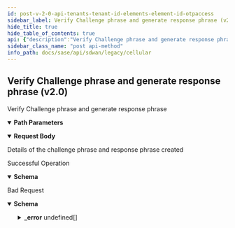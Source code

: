 ```yaml
---
id: post-v-2-0-api-tenants-tenant-id-elements-element-id-otpaccess
sidebar_label: Verify Challenge phrase and generate response phrase (v2.0)
hide_title: true
hide_table_of_contents: true
api: {"description":"Verify Challenge phrase and generate response phrase","operationId":"post-v2.0-api-tenants-tenant_id-elements-element_id-otpaccess","parameters":[{"description":"tenant id","in":"path","name":"tenant_id","required":true,"schema":{"description":"Tenant Id","type":"string"}},{"description":"element id","in":"path","name":"element_id","required":true,"schema":{"description":"Element Id","type":"string"}}],"requestBody":{"content":{"application/json":{"schema":{"properties":{"challenge_phrase":{"description":"Challenge Phrase: NotNull Pattern(error = CHALLENGE_VERIFICATION_FAILED: Challenge Verification failed., regexp = ([PQRTVWXY234BCDFGHJKM6789I]{5})-([PQRTVWXY234BCDFGHJKM6789I]{5})-([PQRTVWXY234BCDFGHJKM6789]{5})-([PQRTVWXY234BCDFGHJKM6789]{5})) ","type":"string"},"id":{"description":"Id","type":"string"},"response_phrase":{"description":"Response Phrase","type":"string"}},"required":["challenge_phrase"]}}},"description":"Details of the challenge phrase and response phrase created"},"responses":{"200":{"content":{"application/json":{"schema":{"properties":{"challenge_phrase":{"description":"Challenge Phrase: NotNull Pattern(error = CHALLENGE_VERIFICATION_FAILED: Challenge Verification failed., regexp = ([PQRTVWXY234BCDFGHJKM6789I]{5})-([PQRTVWXY234BCDFGHJKM6789I]{5})-([PQRTVWXY234BCDFGHJKM6789]{5})-([PQRTVWXY234BCDFGHJKM6789]{5})) ","type":"string"},"id":{"description":"Id","type":"string"},"response_phrase":{"description":"Response Phrase","type":"string"}},"required":["challenge_phrase"]}}},"description":"Successful Operation"},"400":{"content":{"application/json":{"example":{"value":{"_error":[{"code":"CHALLENGE_VERIFICATION_FAILED"}]}},"schema":{"properties":{"_error":{"items":{"properties":{"code":{"type":"string"},"message":{"type":"string"}}},"type":"array"}}}}},"description":"Bad Request"}},"tags":["Cellular"],"method":"post","path":"/v2.0/api/tenants/{tenant_id}/elements/{element_id}/otpaccess","jsonRequestBodyExample":{"challenge_phrase":"string","id":"string","response_phrase":"string"},"info":{"contact":{},"description":"List of APIs used to manage the cellular device, services, APN profiles, and modules.","title":"Cellular","version":"Latest"},"postman":{"name":"Verify Challenge phrase and generate response phrase (v2.0)","description":{"content":"Verify Challenge phrase and generate response phrase","type":"text/plain"},"url":{"path":["v2.0","api","tenants",":tenant_id","elements",":element_id","otpaccess"],"host":["{{baseUrl}}"],"query":[],"variable":[{"disabled":false,"description":{"content":"(Required) tenant id","type":"text/plain"},"type":"any","value":"","key":"tenant_id"},{"disabled":false,"description":{"content":"(Required) element id","type":"text/plain"},"type":"any","value":"","key":"element_id"}]},"header":[{"key":"Content-Type","value":"application/json"},{"key":"Accept","value":"application/json"}],"method":"POST","body":{"mode":"raw","raw":"\"\"","options":{"raw":{"language":"json"}}}}}
sidebar_class_name: "post api-method"
info_path: docs/sase/api/sdwan/legacy/cellular
---
```



## Verify Challenge phrase and generate response phrase (v2.0)



Verify Challenge phrase and generate response phrase

<details style={{"marginBottom":"1rem"}} data-collapsed={false} open={true}><summary style={{}}><strong>Path Parameters</strong></summary><div><ul><ParamsItem className={"paramsItem"} param={{"description":"tenant id","in":"path","name":"tenant_id","required":true,"schema":{"description":"Tenant Id","type":"string"}}}></ParamsItem><ParamsItem className={"paramsItem"} param={{"description":"element id","in":"path","name":"element_id","required":true,"schema":{"description":"Element Id","type":"string"}}}></ParamsItem></ul></div></details><MimeTabs><TabItem label={"application/json"} value={"application/json-schema"}><details style={{}} data-collapsed={false} open={true}><summary style={{"textAlign":"left"}}><strong>Request Body</strong></summary><div style={{"textAlign":"left","marginLeft":"1rem"}}><div style={{"marginTop":"1rem","marginBottom":"1rem"}}>

Details of the challenge phrase and response phrase created

</div></div><ul style={{"marginLeft":"1rem"}}><SchemaItem collapsible={false} name={"challenge_phrase"} required={true} schemaDescription={"Challenge Phrase: NotNull Pattern(error = CHALLENGE_VERIFICATION_FAILED: Challenge Verification failed., regexp = ([PQRTVWXY234BCDFGHJKM6789I]{5})-([PQRTVWXY234BCDFGHJKM6789I]{5})-([PQRTVWXY234BCDFGHJKM6789]{5})-([PQRTVWXY234BCDFGHJKM6789]{5})) "} schemaName={"string"} qualifierMessage={undefined} defaultValue={undefined}></SchemaItem><SchemaItem collapsible={false} name={"id"} required={false} schemaDescription={"Id"} schemaName={"string"} qualifierMessage={undefined} defaultValue={undefined}></SchemaItem><SchemaItem collapsible={false} name={"response_phrase"} required={false} schemaDescription={"Response Phrase"} schemaName={"string"} qualifierMessage={undefined} defaultValue={undefined}></SchemaItem></ul></details></TabItem></MimeTabs><div><ApiTabs><TabItem label={"200"} value={"200"}><div>

Successful Operation

</div><div><MimeTabs groupId={"mime-type"}><TabItem label={"application/json"} value={"application/json"}><SchemaTabs groupId={"schema-tabs"}><TabTtem label={"Schema"} value={"Schema"}><details style={{}} data-collapsed={false} open={true}><summary style={{"textAlign":"left"}}><strong>Schema</strong></summary><div style={{"textAlign":"left","marginLeft":"1rem"}}></div><ul style={{"marginLeft":"1rem"}}><SchemaItem collapsible={false} name={"challenge_phrase"} required={false} schemaDescription={"Challenge Phrase: NotNull Pattern(error = CHALLENGE_VERIFICATION_FAILED: Challenge Verification failed., regexp = ([PQRTVWXY234BCDFGHJKM6789I]{5})-([PQRTVWXY234BCDFGHJKM6789I]{5})-([PQRTVWXY234BCDFGHJKM6789]{5})-([PQRTVWXY234BCDFGHJKM6789]{5})) "} schemaName={"string"} qualifierMessage={undefined} defaultValue={undefined}></SchemaItem><SchemaItem collapsible={false} name={"id"} required={false} schemaDescription={"Id"} schemaName={"string"} qualifierMessage={undefined} defaultValue={undefined}></SchemaItem><SchemaItem collapsible={false} name={"response_phrase"} required={false} schemaDescription={"Response Phrase"} schemaName={"string"} qualifierMessage={undefined} defaultValue={undefined}></SchemaItem></ul></details></TabTtem></SchemaTabs></TabItem></MimeTabs></div></TabItem><TabItem label={"400"} value={"400"}><div>

Bad Request

</div><div><MimeTabs groupId={"mime-type"}><TabItem label={"application/json"} value={"application/json"}><SchemaTabs groupId={"schema-tabs"}><TabTtem label={"Schema"} value={"Schema"}><details style={{}} data-collapsed={false} open={true}><summary style={{"textAlign":"left"}}><strong>Schema</strong></summary><div style={{"textAlign":"left","marginLeft":"1rem"}}></div><ul style={{"marginLeft":"1rem"}}><SchemaItem collapsible={true} className={"schemaItem"}><details style={{}}><summary style={{}}><strong>_error</strong><span style={{"opacity":"0.6"}}> undefined[]</span></summary><div style={{"marginLeft":"1rem"}}><SchemaItem collapsible={false} name={"code"} required={false} schemaDescription={undefined} schemaName={"string"} qualifierMessage={undefined} defaultValue={undefined}></SchemaItem><SchemaItem collapsible={false} name={"message"} required={false} schemaDescription={undefined} schemaName={"string"} qualifierMessage={undefined} defaultValue={undefined}></SchemaItem></div></details></SchemaItem></ul></details></TabTtem><TabItem label={"Example"} value={"Example"}><ResponseSamples responseExample={"{\n  \"value\": {\n    \"_error\": [\n      {\n        \"code\": \"CHALLENGE_VERIFICATION_FAILED\"\n      }\n    ]\n  }\n}"}></ResponseSamples></TabItem></SchemaTabs></TabItem></MimeTabs></div></TabItem></ApiTabs></div>
      